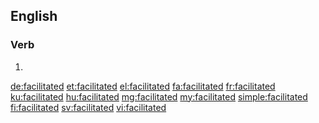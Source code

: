 ==English==

===Verb===
{{head|en|verb form}}

# {{en-past of|facilitate}}

[[de:facilitated]]
[[et:facilitated]]
[[el:facilitated]]
[[fa:facilitated]]
[[fr:facilitated]]
[[ku:facilitated]]
[[hu:facilitated]]
[[mg:facilitated]]
[[my:facilitated]]
[[simple:facilitated]]
[[fi:facilitated]]
[[sv:facilitated]]
[[vi:facilitated]]